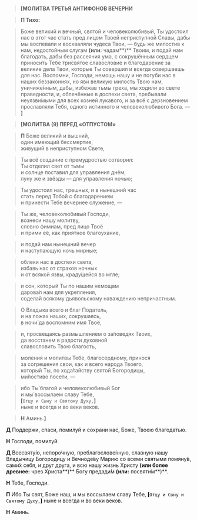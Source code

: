 > **<b>[</b>МОЛИТВА ТРЕТЬЯ АНТИФОНОВ ВЕЧЕРНИ**

> **П Тихо:**

> Боже великий и вечный, святой и человеколюбивый, Ты удостоил нас в этот час стать пред лицом Твоей неприступной Славы, дабы мы воспевали и восхваляли чудеса Твои, — будь же милостив к нам, недостойным слугам **(или:** чадам**)** Твоим, и подай нам благодать, дабы без рассеяния ума, с сокрушённым сердцем приносить Тебе трисвятое славословие и благодарение за великие дела Твои, которые Ты совершил и всегда совершаешь для нас. Воспомни, Господи, немощь нашу и не погуби нас в наших беззакониях, но яви великую милость Твою нам, уничиже́нным, дабы, избежав тьмы греха, мы ходили во свете праведности, и, облечённые в доспехи света, пребывали неуязви́мыми для всех козней лукавого, и за всё с дерзновением прославляли Тебя, одного истинного и человеколюбивого Бога. — **<b>]</b>**

> **<b>[</b>МОЛИТВА (9) ПЕРЕД «ОТПУСТОМ»**

> **П** Боже великий и вышний,  
> один имеющий бессмертие,  
> живущий в неприступном Свете,

> Ты всё создание с премудростью сотворил:  
> Ты отделил свет от тьмы  
> и солнце поставил для управления днём,  
> луну же и звёзды — для управления ночью;

> Ты удостоил нас, грешных, и в нынешний час  
> стать перед Тобой с благодарением  
> и принести Тебе вечернее служение, —

> Ты же, человеколюбивый Господи,  
> вознеси нашу молитву,  
> словно фимиам, пред лицо Твоё  
> и прими её, как приятное благоухание,

> и подай нам нынешний вечер  
> и наступающую ночь мирные;

> облеки нас в доспехи света,  
> избавь нас от страхов ночных  
> и от всякой язвы, краду́щейся во мгле;

> и сон, который Ты по нашим немощам  
> дарова́л нам для укрепления,  
> соделай всякому дьявольскому наваждению непричастным.

> О Владыка всего и благ Податель,  
> и на ложах наших, сокрушаясь,  
> в ночи́ да воспомним имя Твоё,

> и, просвещаясь размышлением о за́поведях Твоих,  
> да восстанем в радости духовной  
> славословить Твою благость,

> моления и молитвы Тебе, благосердному, принося  
> за согрешения свои, как и всего народа Твоего,  
> который Ты, по хода́тайству святой Богородицы,  
> ми́лостиво посети, —

> ибо Ты́ благой и человеколюбивый Бог  
> и мы́ воссылаем славу Тебе,  
> **[**`Отцу и Сыну и Святому Духу,`**]**  
> ныне и всегда и во веки веков.

> **Н** Аминь.**<b>]</b>**

**Д** Поддержи, спаси, помилуй и сохрани нас, Боже, Твоею благодатью.

**Н** Господи, помилуй.

**Д** Всесвяту́ю, непоро́чную, преблагослове́нную, славную нашу Владычицу Богородицу и Вечноде́ву Марию со всеми святыми помяну́в, сами́х себя, и друг друга, и всю нашу жизнь Христу **(или более древнее:** чрез Христа**)** Богу предади́м **(или:** посвяти́м**)**.  

**Н** Тебе, Господи.

**П** Ибо Ты свят, Боже наш, и мы воссылаем славу Тебе, **[**`Отцу и Сыну и Святому Духу,`**]** ныне и всегда и во веки веков.

**Н** Аминь.


